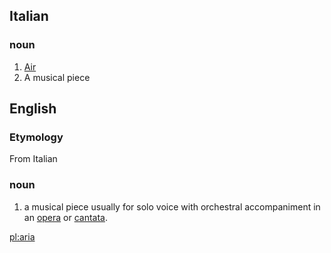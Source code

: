 ==Italian==
===noun===
#[[Air]]
#A musical piece

==English==
===Etymology===
From Italian

===noun===
#a musical piece usually for solo voice with orchestral accompaniment in an [[opera]] or [[cantata]].

[[pl:aria]]